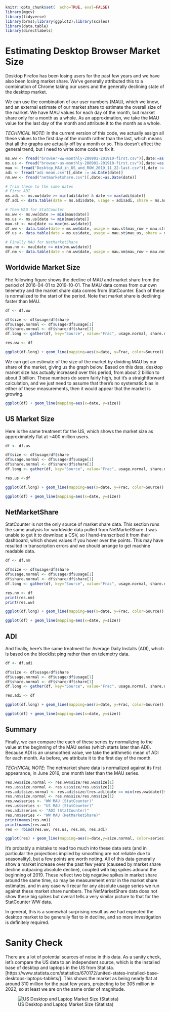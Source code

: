 ```r
knitr::opts_chunk$set(  echo=TRUE, eval=FALSE)
library(mgcv)
library(tidyverse)
library(brms);library(ggplot2);library(scales)
library(data.table)
library(directlabels)
```

# Estimating Desktop Browser Market Size

Desktop Firefox has been losing users for the past few years and we
have also been losing market share. We've generally attributed this to
a combination of Chrome taking our users and the generally declining
state of the desktop market.

We can use the combination of our user numbers (MAU), which we know,
and an external estimate of our market share to estimate the overall
size of the market. We have MAU values for each day of the month, but
market share only for a month as a whole. As an approximation, we
take the MAU value for the last day of the month and attribute it to
the month as a whole.

*TECHNICAL NOTE:* In the current version of this code, we actually
assign all these values to the first day of the month rather than
the last, which means that all the graphs are actually off by a
month or so. This doesn't affect the general trend, but I need
to write some code to fix it.


```r
ms.ww <- fread("browser-ww-monthly-200901-201910-first.csv")[,date:=as.Date(Date)]
ms.us <- fread("browser-us-monthly-200901-201910-first.csv")[,date:=as.Date(Date)]
mau <- fread("Desktop_MAU_in_US_and_ROW_2019_11_22-last.csv")[,date := as.Date(date)]
adi <- fread("adi-mean.csv")[,date := as.Date(date)]
nm.ww <- fread("netmarketshare.csv")[,date:=as.Date(date)]

# Trim these to the same dates
# First ADI
ms.adi <- ms.ww[date >= min(adi$date) & date <= max(adi$date)]
df.adi <- data.table(date = ms.adi$date, usage = adi$adi, share = ms.adi$Firefox/100)

# Then MAU for StatCounter
ms.ww <- ms.ww[date >= min(mau$date)]
ms.us <- ms.us[date >= min(mau$date)]
mau.st <- mau[date <= max(ms.ww$date)]
df.ww <- data.table(date = ms.ww$date, usage = mau.st$mau_row + mau.st$mau_us, share = ms.ww$Firefox/100)
df.us <- data.table(date = ms.us$date, usage = mau.st$mau_us, share = ms.us$Firefox/100)

# Finally MAU for NetMarketShare
mau.nm <- mau[date >= min(nm.ww$date)]
df.nm <- data.table(date = nm.ww$date, usage = mau.nm$mau_row + mau.nm$mau_us, share = nm.ww$Firefox/100)
```


## Worldwide Market Size

Fhe following figure shows the decline of MAU and market share from
the period of 2016-04-01 to 2019-10-01. The MAU data comes from our
own telemetry and the market share data comes from StatCounter.
Each of these is normalized to the start of the period. 
Note that market share is declining faster than MAU.

```r
df <- df.ww

df$size <- df$usage/df$share
df$usage.normal <- df$usage/df$usage[1]
df$share.normal <- df$share/df$share[1]
df.long <- gather(df, key="Source", value="Frac", usage.normal, share.normal)

res.ww <- df
 ```

```r
ggplot(df.long) + geom_line(mapping=aes(x=date, y=Frac, color=Source))
```

We can get an estimate of the size of the market by dividing MAU
by our share of the market, giving us the graph below. Based on
this data, desktop market size has actually increased over
this period, from about 2 billion to about 3 billion. These numbers
do seem fairly high, but it's a straightforward calculation,
and we just need to assume that there's no systematic bias
in either of these measurements, then it would appear that
the market is growing.


```r
ggplot(df) + geom_line(mapping=aes(x=date, y=size))
```

## US Market Size


Here is the same treatment for the US, which shows the market size
as approximately flat at ~400 million users.

```r
df <- df.us

df$size <- df$usage/df$share
df$usage.normal <- df$usage/df$usage[1]
df$share.normal <- df$share/df$share[1]
df.long <- gather(df, key="Source", value="Frac", usage.normal, share.normal)

res.us <-df
 ```


```r
ggplot(df.long) + geom_line(mapping=aes(x=date, y=Frac, color=Source))
```

```r
ggplot(df) + geom_line(mapping=aes(x=date, y=size))
```

## NetMarketShare

StatCounter is not the only source of market share data. This section runs
the same analysis for worldwide data pulled from NetMarketShare. I was
unable to get it to download a CSV, so I hand-transcribed it from their
dashboard, which shows values if you hover over the points. This may
have resulted in transcription errors and we should arrange to get
machine readable data.


```r
df <- df.nm

df$size <- df$usage/df$share
df$usage.normal <- df$usage/df$usage[1]
df$share.normal <- df$share/df$share[1]
df.long <- gather(df, key="Source", value="Frac", usage.normal, share.normal)

res.nm <- df
print(res.nm)
print(res.ww)
```


```r
ggplot(df.long) + geom_line(mapping=aes(x=date, y=Frac, color=Source))
```

```r
ggplot(df) + geom_line(mapping=aes(x=date, y=size))
```

## ADI

And finally, here's the same treatment for Average Daily Installs (ADI), which is based on the
blocklist ping rather than on telemetry data.


```r
df <- df.adi

df$size <- df$usage/df$share
df$usage.normal <- df$usage/df$usage[1]
df$share.normal <- df$share/df$share[1]
df.long <- gather(df, key="Source", value="Frac", usage.normal, share.normal)

res.adi <- df
 ```


```r
ggplot(df.long) + geom_line(mapping=aes(x=date, y=Frac, color=Source))
```

```r
ggplot(df) + geom_line(mapping=aes(x=date, y=size))
```

## Summary

Finally, we can compare the each of these series by normalizing to the
value at the beginning of the MAU series (which starts later than ADI).
Because ADI is an unsmoothed value, we take the arithmetic mean of
ADI for each month. As before, we attribute it to the first day of
the month.

*TECHNICAL NOTE*: The netmarket share data is normalized against its first
appearance, in June 2016, one month later than the MAU series.

```r
res.ww$size.normal <- res.ww$size/res.ww$size[1]
res.us$size.normal <- res.us$size/res.us$size[1]
res.adi$size.normal <- res.adi$size/(res.adi[date == min(res.ww$date)]$size[1])
res.nm$size.normal <- res.nm$size/res.nm$size[1]
res.ww$series <- "WW MAU (StatCounter)"
res.us$series <- "US MAU (StatCounter)"
res.adi$series <- "ADI (StatCounter)"
res.nm$series <- "WW MAU (NetMarketShare)"
print(names(res.nm))
print(names(res.ww))
res <- rbind(res.ww, res.us, res.nm, res.adi)
```

```r
ggplot(res) + geom_line(mapping=aes(x=date,y=size.normal, color=series)) + geom_smooth(mapping=aes(x=date,y=size.normal, color=series))

```

It's probably a mistake to read too much into these data sets (and in
particular the projections implied by smoothing are not reliable due
to seasonality), but a few points are worth noting. All of this data
generally show a market increase over the past few years (causeed by
market share decline outpacing absolute decline), coupled with big
spikes adound the beginning of 2019. These reflect two big negative
spikes in market share around the same time, so may be measurement
error in the market share estimates, and in any case will recur for
any absolute usage series we run against these market share
numbers. The NetMarketShare data does not show these big spikes
but overall tells a very similar picture to that for the
StatCounter WW data.

In general, this is a somewhat surprising result as we had expected
the desktop market to be generally flat to in decline, and so more
investigation is definitely required.


# Sanity Check

There are a lot of potential sources of noise in this data. As a sanity
check, let's compare the US data to an independent source, which is the
installed base of desktop and laptops in the US from Statista. [https://www.statista.com/statistics/670172/united-states-installed-base-desktops-laptops-tablets/]. This shows the market as being nearly flat
at around 310 million for the past few years, projecting to be 305
million in 2022, so at least we are on the same order of
magnitude.

![US Desktop and Laptop Market Size (Statista)](statista-market-size.png)